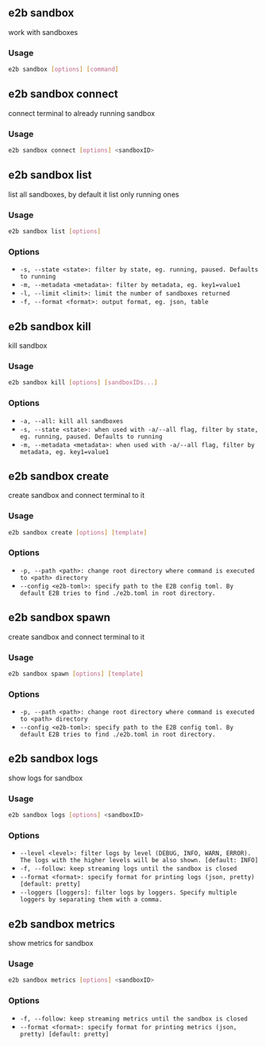 ## e2b sandbox


work with sandboxes

### Usage

```bash
e2b sandbox [options] [command]
```
## e2b sandbox connect


connect terminal to already running sandbox

### Usage

```bash
e2b sandbox connect [options] <sandboxID>
```


## e2b sandbox list


list all sandboxes, by default it list only running ones

### Usage

```bash
e2b sandbox list [options]
```

### Options


 - `-s, --state <state>: filter by state, eg. running, paused. Defaults to running `
 - `-m, --metadata <metadata>: filter by metadata, eg. key1=value1 `
 - `-l, --limit <limit>: limit the number of sandboxes returned `
 - `-f, --format <format>: output format, eg. json, table `


## e2b sandbox kill


kill sandbox

### Usage

```bash
e2b sandbox kill [options] [sandboxIDs...]
```

### Options


 - `-a, --all: kill all sandboxes `
 - `-s, --state <state>: when used with -a/--all flag, filter by state, eg. running, paused. Defaults to running `
 - `-m, --metadata <metadata>: when used with -a/--all flag, filter by metadata, eg. key1=value1 `


## e2b sandbox create


create sandbox and connect terminal to it

### Usage

```bash
e2b sandbox create [options] [template]
```

### Options


 - `-p, --path <path>: change root directory where command is executed to <path> directory `
 - `--config <e2b-toml>: specify path to the E2B config toml. By default E2B tries to find ./e2b.toml in root directory. `


## e2b sandbox spawn


create sandbox and connect terminal to it

### Usage

```bash
e2b sandbox spawn [options] [template]
```

### Options


 - `-p, --path <path>: change root directory where command is executed to <path> directory `
 - `--config <e2b-toml>: specify path to the E2B config toml. By default E2B tries to find ./e2b.toml in root directory. `


## e2b sandbox logs


show logs for sandbox

### Usage

```bash
e2b sandbox logs [options] <sandboxID>
```

### Options


 - `--level <level>: filter logs by level (DEBUG, INFO, WARN, ERROR). The logs with the higher levels will be also shown. [default: INFO]`
 - `-f, --follow: keep streaming logs until the sandbox is closed `
 - `--format <format>: specify format for printing logs (json, pretty) [default: pretty]`
 - `--loggers [loggers]: filter logs by loggers. Specify multiple loggers by separating them with a comma. `


## e2b sandbox metrics


show metrics for sandbox

### Usage

```bash
e2b sandbox metrics [options] <sandboxID>
```

### Options


 - `-f, --follow: keep streaming metrics until the sandbox is closed `
 - `--format <format>: specify format for printing metrics (json, pretty) [default: pretty]`


